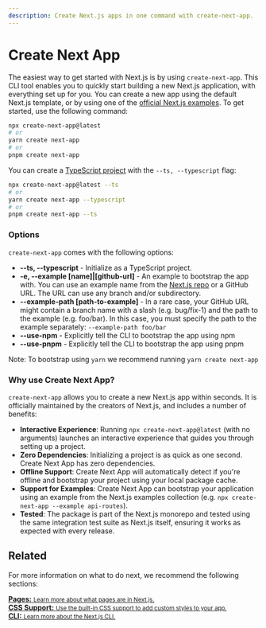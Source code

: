 ```yaml
---
description: Create Next.js apps in one command with create-next-app.
---
```


# Create Next App

The easiest way to get started with Next.js is by using `create-next-app`. This CLI tool enables you to quickly start building a new Next.js application, with everything set up for you. You can create a new app using the default Next.js template, or by using one of the [official Next.js examples](https://github.com/vercel/next.js/tree/canary/examples). To get started, use the following command:

```bash
npx create-next-app@latest
# or
yarn create next-app
# or
pnpm create next-app
```

You can create a [TypeScript project](https://github.com/vercel/next.js/blob/canary/docs/basic-features/typescript.md) with the `--ts, --typescript` flag:

```bash
npx create-next-app@latest --ts
# or
yarn create next-app --typescript
# or
pnpm create next-app --ts
```

### Options

`create-next-app` comes with the following options:

- **--ts, --typescript** - Initialize as a TypeScript project.
- **-e, --example [name]|[github-url]** - An example to bootstrap the app with. You can use an example name from the [Next.js repo](https://github.com/vercel/next.js/tree/canary/examples) or a GitHub URL. The URL can use any branch and/or subdirectory.
- **--example-path [path-to-example]** - In a rare case, your GitHub URL might contain a branch name with a slash (e.g. bug/fix-1) and the path to the example (e.g. foo/bar). In this case, you must specify the path to the example separately: `--example-path foo/bar`
- **--use-npm** - Explicitly tell the CLI to bootstrap the app using npm
- **--use-pnpm** - Explicitly tell the CLI to bootstrap the app using pnpm

Note: To bootstrap using `yarn` we recommend running `yarn create next-app`

### Why use Create Next App?

`create-next-app` allows you to create a new Next.js app within seconds. It is officially maintained by the creators of Next.js, and includes a number of benefits:

- **Interactive Experience**: Running `npx create-next-app@latest` (with no arguments) launches an interactive experience that guides you through setting up a project.
- **Zero Dependencies**: Initializing a project is as quick as one second. Create Next App has zero dependencies.
- **Offline Support**: Create Next App will automatically detect if you're offline and bootstrap your project using your local package cache.
- **Support for Examples**: Create Next App can bootstrap your application using an example from the Next.js examples collection (e.g. `npx create-next-app --example api-routes`).
- **Tested**: The package is part of the Next.js monorepo and tested using the same integration test suite as Next.js itself, ensuring it works as expected with every release.

## Related

For more information on what to do next, we recommend the following sections:

<div className="card">
  <a href="/docs/basic-features/pages.md">
    <b>Pages:</b>
    <small>Learn more about what pages are in Next.js.</small>
  </a>
</div>

<div className="card">
  <a href="/docs/basic-features/built-in-css-support.md">
    <b>CSS Support:</b>
    <small>Use the built-in CSS support to add custom styles to your app.</small>
  </a>
</div>

<div className="card">
  <a href="/docs/api-reference/cli.md">
    <b>CLI:</b>
    <small>Learn more about the Next.js CLI.</small>
  </a>
</div>

